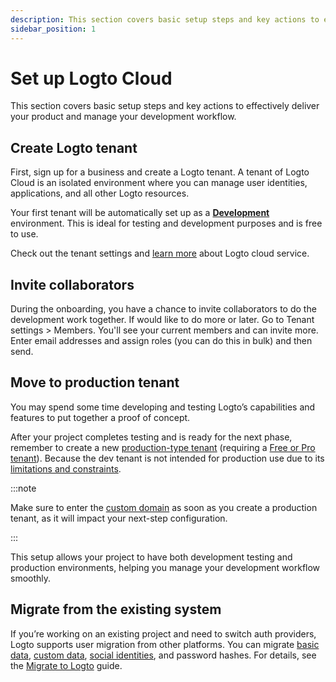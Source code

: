 ```yaml
---
description: This section covers basic setup steps and key actions to effectively deliver your product and manage your development workflow.
sidebar_position: 1
---
```


# Set up Logto Cloud

This section covers basic setup steps and key actions to effectively deliver your product and manage your development workflow.

## Create Logto tenant

First, sign up for a business and create a Logto tenant. A tenant of Logto Cloud is an isolated environment where you can manage user identities, applications, and all other Logto resources.

Your first tenant will be automatically set up as a [**Development**](/logto-cloud/tenant-settings#development) environment. This is ideal for testing and development purposes and is free to use.

Check out the tenant settings and [learn more](/logto-cloud) about Logto cloud service.

## Invite collaborators

During the onboarding, you have a chance to invite collaborators to do the development work together. If would like to do more or later. Go to <CloudLink to="/tenant-settings/members">Tenant settings > Members</CloudLink>. You'll see your current members and can invite more. Enter email addresses and assign roles (you can do this in bulk) and then send.

## Move to production tenant

You may spend some time developing and testing Logto’s capabilities and features to put together a proof of concept.

After your project completes testing and is ready for the next phase, remember to create a new [production-type tenant](/logto-cloud/tenant-settings#production) (requiring a [Free or Pro tenant](https://logto.io/pricing)). Because the dev tenant is not intended for production use due to its [limitations and constraints](/logto-cloud/tenant-settings#development).

:::note

Make sure to enter the [custom domain](/logto-cloud/custom-domain) as soon as you create a production tenant, as it will impact your next-step configuration.

:::

This setup allows your project to have both development testing and production environments, helping you manage your development workflow smoothly.

## Migrate from the existing system

If you’re working on an existing project and need to switch auth providers, Logto supports user migration from other platforms. You can migrate [basic data](/user-management/user-data#basic-data), [custom data](/user-management/user-data#custom-data), [social identities](/user-management/user-data#social-identities), and password hashes. For details, see the [Migrate to Logto](../user-management/user-migration.mdx) guide.
